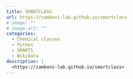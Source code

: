 ```yaml
---
title: SMARTCLASS
url: https://zamboni-lab.github.io/smartclass
# image: ""
# image-alt: ""
categories:
  - Chemical classes
  - Python
  - SMARTS
  - Wikidata
description: |
  <https://zamboni-lab.github.io/smartclass>
---
```

